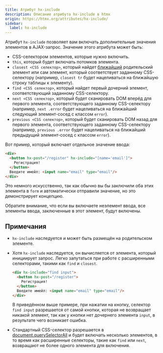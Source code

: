 ```yaml
---
title: Атрибут hx-include
description: Описание атрибута hx-include в htmx
origin: https://htmx.org/attributes/hx-include/
sidebar:
  label: hx-include
---
```


Атрибут `hx-include` позволяет вам включать дополнительные значения элементов в AJAX-запрос. Значение этого атрибута может быть:

* CSS-селектором элементов, которые нужно включить.
* `this`, который будет включать потомков элемента.
* `closest <CSS селектор>`, который найдет [ближайший](https://developer.mozilla.org/ru/docs/Web/API/Element/closest) родительский элемент или сам элемент, который соответствует заданному CSS-селектору (например, `closest tr` будет нацеливаться на ближайшую строку таблицы к элементу).
* `find <CSS селектор>`, который найдет первый дочерний элемент, соответствующий заданному CSS-селектору.
* `next <CSS селектор>`, который будет сканировать DOM вперёд для первого элемента, соответствующего заданному CSS-селектору (например, `next .error` будет нацеливаться на ближайший следующий элемент-сосед с классом `error`).
* `previous <CSS селектор>`, который будет сканировать DOM назад для первого элемента, соответствующего заданному CSS-селектору (например, `previous .error` будет нацеливаться на ближайший предыдущий элемент-сосед с классом `error`).

Вот пример, который включает отдельное значение ввода:

```html wrap
<div>
  <button hx-post="/register" hx-include="[name='email']">
    Регистрация!
  </button>
  Введите имейл: <input name="email" type="email"/>
</div>
```

Это немного искусственно, так как обычно вы бы заключили оба этих элемента в `form` и автоматически отправили значение, но это демонстрирует концепцию.

Обратите внимание, что если вы включаете неэлемент ввода, все элементы ввода, заключенные в этот элемент, будут включены.

## Примечания

* `hx-include` наследуется и может быть размещён на родительском элементе.
* Хотя `hx-include` наследуется, он вычисляется от элемента, который инициирует запрос. Легко запутаться при работе с расширенными селекторами, такими как `find` и `closest`.

  ```html wrap
  <div hx-include="find input">
    <button hx-post="/register">
      Регистрация!
    </button>
    Введите имейл: <input name="email" type="email"/>
  </div>
  ```

  В приведённом выше примере, при нажатии на кнопку, селектор `find input` разрешается от самой кнопки, которая не возвращает никакой элемент, так как у кнопки нет дочернего элемента `input`, в результате чего возникает ошибка.
* Стандартный CSS-селектор разрешается в [document.querySelectorAll](https://developer.mozilla.org/ru/docs/Web/API/Document/querySelectorAll) и будет включать несколько элементов, в то время как расширенные селекторы, такие как `find` или `next`, возвращают не более одного элемента для включения.
